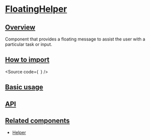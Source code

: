 

<Meta of={Stories} />

# [FloatingHelper](#floatinghelper)

## [Overview](#overview)

Component that provides a floating message to assist the user with a particular task or input.

## [How to import](#how-to-import)

<Source
  code={`
`}
/>

## [Basic usage](#hbasic-usage)

<Canvas of={Stories.Base} />

## [API](#api)

<ArgTypes of={Stories} />

## [Related components](#related-components)

- [Helper](?path=/docs/components-core-feedback-helper--docs)
